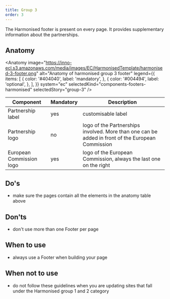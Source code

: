 ```yaml
---
title: Group 3
order: 3
---
```



<Paragraph size="lead">
  The Harmonised footer is present on every page. It provides supplementary
  information about the partnerships.
</Paragraph>

## Anatomy

<Anatomy
  image="https://inno-ecl.s3.amazonaws.com/media/images/EC/HarmonisedTemplate/harmonised-3-footer.png"
  alt="Anatomy of harmonised group 3 footer"
  legend={{
    items: [
      {
        color: '#404040',
        label: 'mandatory',
      },
      {
        color: '#004494',
        label: 'optional',
      },
    ],
  }}
  system="ec"
  selectedKind="components-footers-harmonised"
  selectedStory="group-3"
/>

| Component                | Mandatory | Description                                                                                       |
| ------------------------ | --------- | ------------------------------------------------------------------------------------------------- |
| Partnership label        | yes       | customisable label                                                                                |
| Partnership logo         | no        | logo of the Partnerships involved. More than one can be added in front of the European Commission |
| European Commission logo | yes       | logo of the European Commission, always the last one on the right                                 |

## Do's

- make sure the pages contain all the elements in the anatomy table above

## Don'ts

- don't use more than one Footer per page

## When to use

- always use a Footer when building your page

## When not to use

- do not follow these guidelines when you are updating sites that fall under the <Link to="/ec/harmonised-templates/group1/">Harmonised group 1</Link> and <Link to="/ec/harmonised-templates/group2/">2</Link> category
